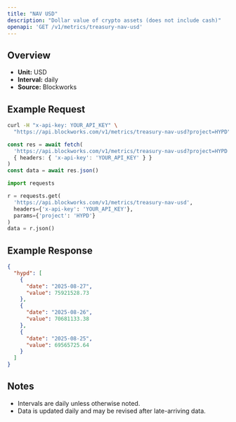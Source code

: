 ```yaml
---
title: "NAV USD"
description: "Dollar value of crypto assets (does not include cash)"
openapi: 'GET /v1/metrics/treasury-nav-usd'
---
```


## Overview

- **Unit:** USD
- **Interval:** daily
- **Source:** Blockworks

## Example Request

<CodeGroup>

```bash cURL
curl -H "x-api-key: YOUR_API_KEY" \
  "https://api.blockworks.com/v1/metrics/treasury-nav-usd?project=HYPD"
```

```typescript TypeScript
const res = await fetch(
  'https://api.blockworks.com/v1/metrics/treasury-nav-usd?project=HYPD',
  { headers: { 'x-api-key': 'YOUR_API_KEY' } }
)
const data = await res.json()
```

```python Python
import requests

r = requests.get(
  'https://api.blockworks.com/v1/metrics/treasury-nav-usd',
  headers={'x-api-key': 'YOUR_API_KEY'},
  params={'project': 'HYPD'}
)
data = r.json()
```

</CodeGroup>

## Example Response

```json
{
  "hypd": [
    {
      "date": "2025-08-27",
      "value": 75921528.73
    },
    {
      "date": "2025-08-26",
      "value": 70681133.38
    },
    {
      "date": "2025-08-25",
      "value": 69565725.64
    }
  ]
}
```

## Notes
- Intervals are daily unless otherwise noted.
- Data is updated daily and may be revised after late-arriving data.

